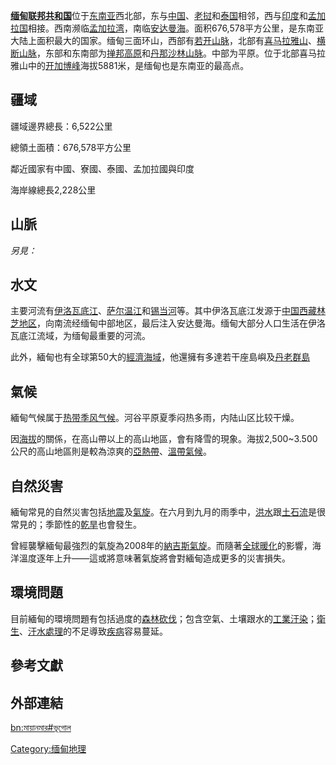 {{Country geography
|name = 緬甸
|map =Burma topo en.jpg
|map size = 250px
|continent = [[亚洲|亚洲]]
|region = [[东南亚|东南亚]]
|coordinates =
|area ranking = 世界排名第39
|km area = 676,578
|percent land = 96.94% 
|percent water = 3.06% 
|km coastline =
|borders =5876 km<br /> [[孟加拉国|孟加拉国]]：193 km；<br/>[[中国|中国]]：2185 km；<br/>[[印度|印度]]：1463 km；<br/>[[老挝|老挝]]：235 km；<br/>[[泰国|泰国]]：1800 km
|highest point = [[开加博峰|开加博峰]] 5,881 m
|lowest point =  [[安达曼海|安达曼海]] 0 m
|longest river = [[伊洛瓦底江|伊洛瓦底江]] 
|largest lake =  [[印多吉湖|印多吉湖]]
}}

{{Unreferenced|time=2021-02-03T04:11:51+00:00}}

'''[[缅甸联邦共和国|缅甸联邦共和国]]'''位于[[东南亚|东南亚]]西北部，东与[[中国|中国]]、[[老挝|老挝]]和[[泰国|泰国]]相邻，西与[[印度|印度]]和[[孟加拉国|孟加拉国]]相接。西南濒临[[孟加拉湾|孟加拉湾]]，南临[[安达曼海|安达曼海]]。面积676,578平方公里，是东南亚大陆上面积最大的国家。缅甸三面环山，西部有[[若开山脉|若开山脉]]，北部有[[喜马拉雅山|喜马拉雅山]]、[[横断山脉|横断山脉]]，东部和东南部为[[掸邦高原|掸邦高原]]和[[丹那沙林山脉|丹那沙林山脉]]。中部为平原。位于北部喜马拉雅山中的[[开加博峰|开加博峰]]海拔5881米，是缅甸也是东南亚的最高点。

== 疆域 ==

疆域邊界總長：6,522公里

總領土面積：676,578平方公里

鄰近國家有中國、寮國、泰國、孟加拉國與印度

海岸線總長2,228公里

== 山脈 ==

''另見：''{{le|緬甸各山脈列表|List of mountains in Myanmar|緬甸各山脈列表}}

== 水文 ==

主要河流有[[伊洛瓦底江|伊洛瓦底江]]、[[萨尔温江|萨尔温江]]和[[锡当河|锡当河]]等。其中伊洛瓦底江发源于[[中国|中国]][[西藏|西藏]][[林芝地区|林芝地区]]，向南流经缅甸中部地区，最后注入安达曼海。缅甸大部分人口生活在伊洛瓦底江流域，为缅甸最重要的河流。

此外，緬甸也有全球第50大的[[經濟海域|經濟海域]]，他還擁有多達若干座島嶼及[[丹老群島|丹老群島]]

== 氣候 ==

緬甸气候属于[[热带季风气候|热带季风气候]]。河谷平原夏季闷热多雨，内陆山区比较干燥。

因[[海拔|海拔]]的關係，在高山帶以上的高山地區，會有降雪的現象。海拔2,500~3.500公尺的高山地區則是較為涼爽的[[亞熱帶氣候|亞熱帶]]、[[溫帶氣候|溫帶氣候]]。

== 自然災害 ==

緬甸常見的自然災害包括[[地震|地震]]及[[熱帶氣旋|氣旋]]。在六月到九月的雨季中，[[洪水|洪水]]跟[[土石流|土石流]]是很常見的；季節性的[[乾旱|乾旱]]也會發生。

曾經襲擊緬甸最強烈的氣旋為2008年的[[气旋纳尔吉斯|納吉斯氣旋]]。而隨著[[全球暖化|全球暖化]]的影響，海洋溫度逐年上升――這或將意味著氣旋將會對緬甸造成更多的災害損失。

== 環境問題 ==

目前緬甸的環境問題有包括過度的[[森林砍伐|森林砍伐]]；包含空氣、土壤跟水的[[工業汙染|工業汙染]]；[[衛生|衛生]]、[[汙水處理|汙水處理]]的不足導致[[疾病|疾病]]容易蔓延。

== 參考文獻 ==

== 外部連結 ==


{{緬甸主題}}
{{亚洲题目|地理}}
[[Category:缅甸地理|Category:缅甸地理]]

[[bn:মায়ানমার#ভূগোল|bn:মায়ানমার#ভূগোল]]
